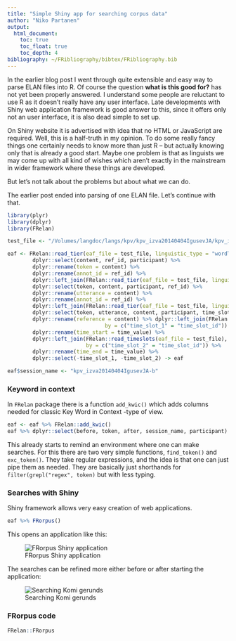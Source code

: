```yaml
---
title: "Simple Shiny app for searching corpus data"
author: "Niko Partanen"
output:
  html_document:
    toc: true
    toc_float: true
    toc_depth: 4
bibliography: ~/FRibliography/bibtex/FRibliography.bib
---
```


In the earlier blog post I went through quite extensible and easy way to parse ELAN files into R. Of course the question **what is this good for?** has not yet been properly answered. I understand some people are reluctant to use R as it doesn't really have any user interface. Late developments with Shiny web application framework is good answer to this, since it offers only not an user interface, it is also dead simple to set up.

On Shiny website it is advertised with idea that no HTML or JavaScript are required. Well, this is a half-truth in my opinion. To do some really fancy things one certainly needs to know more than just R -- but actually knowing only that is already a good start. Maybe one problem is that as linguists we may come up with all kind of wishes which aren't exactly in the mainstream in wider framework where these things are developed.

But let's not talk about the problems but about what we can do.

The earlier post ended into parsing of one ELAN file. Let's continue with that.

```r
library(plyr)
library(dplyr)
library(FRelan)

test_file <- "/Volumes/langdoc/langs/kpv/kpv_izva20140404IgusevJA/kpv_izva20140404IgusevJA-ipa.eaf"

eaf <- FRelan::read_tier(eaf_file = test_file, linguistic_type = "wordT") %>%
        dplyr::select(content, ref_id, participant) %>%
        dplyr::rename(token = content) %>%
        dplyr::rename(annot_id = ref_id) %>%
        dplyr::left_join(FRelan::read_tier(eaf_file = test_file, linguistic_type = "orthT")) %>%
        dplyr::select(token, content, participant, ref_id) %>%
        dplyr::rename(utterance = content) %>%
        dplyr::rename(annot_id = ref_id) %>%
        dplyr::left_join(FRelan::read_tier(eaf_file = test_file, linguistic_type = "refT")) %>%
        dplyr::select(token, utterance, content, participant, time_slot_1, time_slot_2) %>%
        dplyr::rename(reference = content) %>% dplyr::left_join(FRelan::read_timeslots(eaf_file = test_file), 
                               by = c("time_slot_1" = "time_slot_id")) %>%
        dplyr::rename(time_start = time_value) %>%
        dplyr::left_join(FRelan::read_timeslots(eaf_file = test_file), 
                         by = c("time_slot_2" = "time_slot_id")) %>%
        dplyr::rename(time_end = time_value) %>%
        dplyr::select(-time_slot_1, -time_slot_2) -> eaf

eaf$session_name <- "kpv_izva20140404IgusevJA-b"
```

### Keyword in context

In `FRelan` package there is a function `add_kwic()` which adds columns needed for classic Key Word in Context -type of view.

```r
eaf <- eaf %>% FRelan::add_kwic()
eaf %>% dplyr::select(before, token, after, session_name, participant) %>% slice(1:10) %>% knitr::kable(align = c("r", "c", "l"))
```

This already starts to remind an environment where one can make searches. For this there are two very simple functions, `find_token()` and `exc_token()`. They take regular expressions, and the idea is that one can just pipe them as needed. They are basically just shorthands for `filter(grepl("regex", token)` but with less typing.

### Searches with Shiny

Shiny framework allows very easy creation of web applications.

```r
eaf %>% FRorpus()
```

This opens an application like this:

![FRorpus Shiny application](media/images/FRorpus_start.png)

The searches can be refined more either before or after starting the application:

![Searching Komi gerunds](media/images/FRorpus_example_ig.png)

### FRorpus code

```r
FRelan::FRorpus
```


